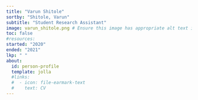 ```yaml
---
title: "Varun Shitole"
sortby: "Shitole, Varun"
subtitle: "Student Research Assistant"
image: varun_shitole.png # Ensure this image has appropriate alt text if used directly in content
toc: false
#resources: 
started: "2020"
ended: "2021"
lkp: " "
about:
  id: person-profile
  template: jolla
  #links:
  #  - icon: file-earmark-text
  #    text: CV
---
```


:::{#person-profile}
:::

<!---
## Biography
## Experience
## Education
-->
